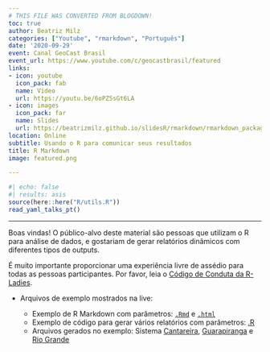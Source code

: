```yaml
---
# THIS FILE WAS CONVERTED FROM BLOGDOWN!
toc: true
author: Beatriz Milz
categories: ["Youtube", "rmarkdown", "Português"] 
date: '2020-09-29'
event: Canal GeoCast Brasil
event_url: https://www.youtube.com/c/geocastbrasil/featured
links:
- icon: youtube
  icon_pack: fab
  name: Video
  url: https://youtu.be/6oPZ5sGt6LA
- icon: images
  icon_pack: far
  name: Slides
  url: https://beatrizmilz.github.io/slidesR/rmarkdown/rmarkdown_packages.html
location: Online
subtitle: Usando o R para comunicar seus resultados
title: R Markdown
image: featured.png

---
```


```r
#| echo: false
#| results: asis
source(here::here("R/utils.R"))
read_yaml_talks_pt()
```


---


Boas vindas!
O público-alvo deste material são pessoas que utilizam o R para análise de dados, e gostariam de gerar relatórios dinâmicos com diferentes tipos de outputs.

É muito importante proporcionar uma experiência livre de assédio para todas as pessoas participantes.  Por favor, leia o [Código de Conduta da R-Ladies](https://github.com/rladies/.github/blob/master/CODE_OF_CONDUCT.md#portuguese).


- Arquivos de exemplo mostrados na live: 

  - Exemplo de R Markdown com parâmetros: [`.Rmd`](https://github.com/beatrizmilz/slidesR/blob/master/docs/rmarkdown/exemplo_parametros/rmd_params_exemplo.Rmd) e [`.html`](https://beatrizmilz.github.io/slidesR/rmarkdown/exemplo_parametros/rmd_params_exemplo.html)     
  - Exemplo de código para gerar vários relatórios com parâmetros: [.R](https://beatrizmilz.github.io/slidesR/rmarkdown/exemplo_parametros/render.R)
  - Arquivos gerados no exemplo: Sistema [Cantareira](https://beatrizmilz.github.io/slidesR/rmarkdown/exemplo_parametros/Cantareira.html), [Guarapiranga](https://beatrizmilz.github.io/slidesR/rmarkdown/exemplo_parametros/Guarapiranga.html)  e [Rio Grande](https://beatrizmilz.github.io/slidesR/rmarkdown/exemplo_parametros/Rio Grande.html)


